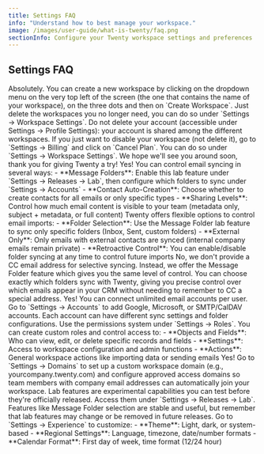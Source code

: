 ```yaml
---
title: Settings FAQ
info: "Understand how to best manage your workspace."
image: /images/user-guide/what-is-twenty/faq.png
sectionInfo: Configure your Twenty workspace settings and preferences
---
```


## Settings FAQ

<AccordionGroup>
<Accordion title="Can I have several workspaces?">
Absolutely. You can create a new workspace by clicking on the dropdown menu on the very top left of the screen (the one that contains the name of your workspace), on the three dots and then on `Create Workspace`.
</Accordion>

<Accordion title="I accidentally created multiple workspaces but only need one. What should I do?">
Just delete the workspaces you no longer need, you can do so under `Settings → Workspace Settings`.

<Warning>
Do not delete your account (accessible under Settings → Profile Settings): your account is shared among the different workspaces.
</Warning>
</Accordion>

<Accordion title="How can I disable my workspace?">
If you just want to disable your workspace (not delete it), go to `Settings → Billing` and click on `Cancel Plan`.
</Accordion>

<Accordion title="How can I delete my workspace?">
You can do so under `Settings → Workspace Settings`. We hope we'll see you around soon, thank you for giving Twenty a try!
</Accordion>

<Accordion title="Can I limit which emails get synced to Twenty?">
Yes! You can control email syncing in several ways:
- **Message Folders**: Enable this lab feature under `Settings → Releases → Lab`, then configure which folders to sync under `Settings → Accounts`
- **Contact Auto-Creation**: Choose whether to create contacts for all emails or only specific types
- **Sharing Levels**: Control how much email content is visible to your team (metadata only, subject + metadata, or full content)
</Accordion>

<Accordion title="How do I decide which emails to import into Twenty?">
Twenty offers flexible options to control email imports:
- **Folder Selection**: Use the Message Folder lab feature to sync only specific folders (Inbox, Sent, custom folders)
- **External Only**: Only emails with external contacts are synced (internal company emails remain private)
- **Retroactive Control**: You can enable/disable folder syncing at any time to control future imports
</Accordion>

<Accordion title="Do you provide an email address to CC for selective email syncing?">
No, we don't provide a CC email address for selective syncing. Instead, we offer the Message Folder feature which gives you the same level of control. You can choose exactly which folders sync with Twenty, giving you precise control over which emails appear in your CRM without needing to remember to CC a special address.
</Accordion>

<Accordion title="Can I connect multiple email accounts to Twenty?">
Yes! You can connect unlimited email accounts per user. Go to `Settings → Accounts` to add Google, Microsoft, or SMTP/CalDAV accounts. Each account can have different sync settings and folder configurations.
</Accordion>

<Accordion title="How do I control who can see what in my workspace?">
Use the permissions system under `Settings → Roles`. You can create custom roles and control access to:
- **Objects and Fields**: Who can view, edit, or delete specific records and fields
- **Settings**: Access to workspace configuration and admin functions
- **Actions**: General workspace actions like importing data or sending emails
</Accordion>

<Accordion title="Can I customize my workspace domain?">
Yes! Go to `Settings → Domains` to set up a custom workspace domain (e.g., yourcompany.twenty.com) and configure approved access domains so team members with company email addresses can automatically join your workspace.
</Accordion>

<Accordion title="What are Lab features and should I enable them?">
Lab features are experimental capabilities you can test before they're officially released. Access them under `Settings → Releases → Lab`. Features like Message Folder selection are stable and useful, but remember that lab features may change or be removed in future releases.
</Accordion>

<Accordion title="How do I change my workspace appearance and regional settings?">
Go to `Settings → Experience` to customize:
- **Theme**: Light, dark, or system-based
- **Regional Settings**: Language, timezone, date/number formats
- **Calendar Format**: First day of week, time format (12/24 hour)
</Accordion>
</AccordionGroup>


